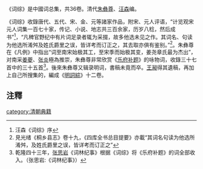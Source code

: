 《词综》是中國词总集，共36卷。清代[[朱彝尊|朱彝尊]]、[[汪森|汪森]]编。

《词综》收錄唐代、五代、宋、金、元等諸家作品，附宋、元人评语，“计览观宋元人词集一百七十家，传记、小说、地志共三百余家，历岁八稔，然后成书”<ref>汪森《词综》序</ref>，“凡稗官野纪中有片词足录者辄为采掇，故多他选未见之作。其词名、句读为他选所淆舛及姓氏爵里之误，皆详考而订正之，其去取亦俱有鉴别。”<ref>見光绪《桐乡县志》卷十九，《四库全书总目提要》亦載“其词名句读为他选所淆舛，及姓氏爵里之误，皆详考而订正之”</ref>。朱彝尊在《凡例》中指出“词至南宋始极其工，至宋季而始极其变，姜尧章氏最为杰出”，对南采[[姜夔|姜夔]]、[[张炎|张炎]]極為推崇，朱彝尊非常欣赏《[[乐府补题|乐府补题]]》的咏物词，收錄三十七首中的三十五首<ref>乾隆四十三年，[[张思岩|张思岩]]《词林纪事》根据《词综》将《乐府补题》的词全部收入。（张思岩:《词林纪事》）</ref>。後來朱彝尊又辑录明词，書稿未竟而卒。[[王昶|王昶]]得其遺稿，再加上自己所搜集的，編成《[[明詞綜|明詞綜]]》十二卷。

== 注釋 ==
{{reflist|2}}
[[category:清朝典籍|category:清朝典籍]]